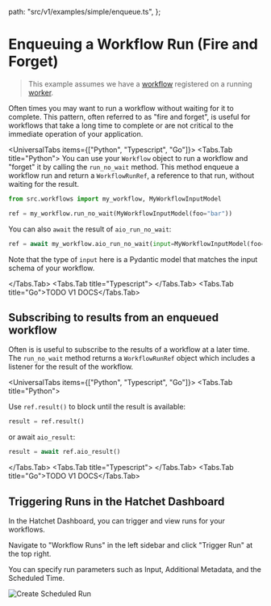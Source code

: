 
  path: "src/v1/examples/simple/enqueue.ts",
};


# Enqueuing a Workflow Run (Fire and Forget)

> This example assumes we have a [workflow](./basic-workflows.mdx) registered on a running [worker](./workers.mdx).

Often times you may want to run a workflow without waiting for it to complete. This pattern, often referred to as "fire and forget", is useful for workflows that take a long time to complete or are not critical to the immediate operation of your application.

<UniversalTabs items={["Python", "Typescript", "Go"]}>
  <Tabs.Tab title="Python">
    You can use your `Workflow` object to run a workflow and "forget" it by calling the `run_no_wait` method. This method enqueue a workflow run and return a `WorkflowRunRef`, a reference to that run, without waiting for the result.

```python
from src.workflows import my_workflow, MyWorkflowInputModel

ref = my_workflow.run_no_wait(MyWorkflowInputModel(foo="bar"))
```

You can also `await` the result of `aio_run_no_wait`:

```python
ref = await my_workflow.aio_run_no_wait(input=MyWorkflowInputModel(foo="bar"))
```

Note that the type of `input` here is a Pydantic model that matches the input schema of your workflow.

  </Tabs.Tab>
  <Tabs.Tab title="Typescript">
    <GithubSnippet
      src={SimpleTs}
      target="Enqueuing a Workflow (Fire and Forget)"
    />
  </Tabs.Tab>
  <Tabs.Tab title="Go">TODO V1 DOCS</Tabs.Tab>
</UniversalTabs>

## Subscribing to results from an enqueued workflow

Often is is useful to subscribe to the results of a workflow at a later time. The `run_no_wait` method returns a `WorkflowRunRef` object which includes a listener for the result of the workflow.

<UniversalTabs items={["Python", "Typescript", "Go"]}>
  <Tabs.Tab title="Python">

Use `ref.result()` to block until the result is available:

```python
result = ref.result()
```

or await `aio_result`:

```python
result = await ref.aio_result()
```

  </Tabs.Tab>
  <Tabs.Tab title="Typescript">
    <GithubSnippet src={SimpleTs} target="Subscribing to results" />
  </Tabs.Tab>
  <Tabs.Tab title="Go">TODO V1 DOCS</Tabs.Tab>
</UniversalTabs>

## Triggering Runs in the Hatchet Dashboard

In the Hatchet Dashboard, you can trigger and view runs for your workflows.

Navigate to "Workflow Runs" in the left sidebar and click "Trigger Run" at the top right.

You can specify run parameters such as Input, Additional Metadata, and the Scheduled Time.

![Create Scheduled Run](../../public/schedule-dash.gif)
